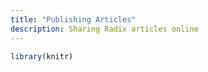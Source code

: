 ```yaml
---
title: "Publishing Articles"
description: Sharing Radix articles online
---
```


```r
library(knitr)
```


